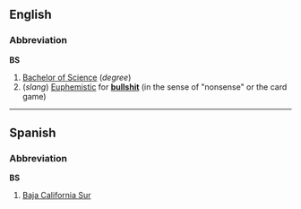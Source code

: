 ==English==
===Abbreviation===
'''BS'''
#[[Bachelor of Science]] (''degree'')
#(''slang'') [[Euphemistic]] for '''[[bullshit]]''' (in the sense of "nonsense" or the card game)

----
==Spanish==
===Abbreviation===
'''BS'''

#[[Baja California Sur]]<!--Mexican state-->